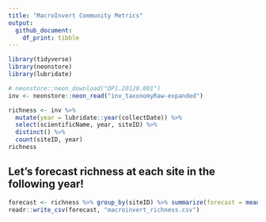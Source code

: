 ```yaml
---
title: "MacroInvert Community Metrics"
output: 
  github_document:
    df_print: tibble
---
```


```r
library(tidyverse)
library(neonstore)
library(lubridate)
```


```r
# neonstore::neon_download("DP1.20120.001")
inv <- neonstore::neon_read("inv_taxonomyRaw-expanded")
```


```r
richness <- inv %>%
  mutate(year = lubridate::year(collectDate)) %>%
  select(scientificName, year, siteID) %>% 
  distinct() %>%
  count(siteID, year)
richness
```


## Let's forecast richness at each site in the following year!

```r
forecast <- richness %>% group_by(siteID) %>% summarize(forecast = mean(n), sd = sd(n))
readr::write_csv(forecast, "macroinvert_richness.csv")
```


